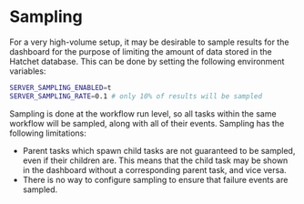 # Sampling

For a very high-volume setup, it may be desirable to sample results for the dashboard for the purpose of limiting the amount of data stored in the Hatchet database. This can be done by setting the following environment variables:

```bash
SERVER_SAMPLING_ENABLED=t
SERVER_SAMPLING_RATE=0.1 # only 10% of results will be sampled
```

Sampling is done at the workflow run level, so all tasks within the same workflow will be sampled, along with all of their events. Sampling has the following limitations:

- Parent tasks which spawn child tasks are not guaranteed to be sampled, even if their children are. This means that the child task may be shown in the dashboard without a corresponding parent task, and vice versa.
- There is no way to configure sampling to ensure that failure events are sampled.
